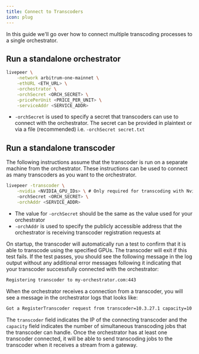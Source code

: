 ```yaml
---
title: Connect to Transcoders
icon: plug
---
```


In this guide we'll go over how to connect multiple transcoding processes to a
single orchestrator.

## Run a standalone orchestrator

```bash
livepeer \
    -network arbitrum-one-mainnet \
    -ethURL <ETH_URL> \
    -orchestrator \
    -orchSecret <ORCH_SECRET> \
    -pricePerUnit <PRICE_PER_UNIT> \
    -serviceAddr <SERVICE_ADDR>
```

- `-orchSecret` is used to specify a secret that transcoders can use to connect
  with the orchestrator. The secret can be provided in plaintext or via a file
  (recommended) i.e. `-orchSecret secret.txt`

## Run a standalone transcoder

The following instructions assume that the transcoder is run on a separate
machine from the orchestrator. These instructions can be used to connect as many
transcoders as you want to the orchestrator.

```bash
livepeer -transcoder \
	-nvidia <NVIDIA_GPU_IDs> \ # Only required for transcoding with Nvidia GPUs
	-orchSecret <ORCH_SECRET> \
	-orchAddr <SERVICE_ADDR>
```

- The value for `-orchSecret` should be the same as the value used for your
  orchestrator
- `-orchAddr` is used to specify the publicly accessible address that the
  orchestrator is receiving transcoder registration requests at

On startup, the transcoder will automatically run a test to confirm that it is
able to transcode using the specified GPUs. The transcoder will exit if this
test fails. If the test passes, you should see the following message in the log
output without any additional error messages following it indicating that your
transcoder successfully connected with the orchestrator:

```bash
Registering transcoder to my-orchestrator.com:443
```

When the orchestrator receives a connection from a transcoder, you will see a
message in the orchestrator logs that looks like:

```bash
Got a RegisterTranscoder request from transcoder=10.3.27.1 capacity=10
```

The `transcoder` field indicates the IP of the connecting transcoder and the
`capacity` field indicates the number of simultaneous transcoding jobs that the
transcoder can handle. Once the orchestrator has at least one transcoder
connected, it will be able to send transcoding jobs to the transcoder when it
receives a stream from a gateway.
